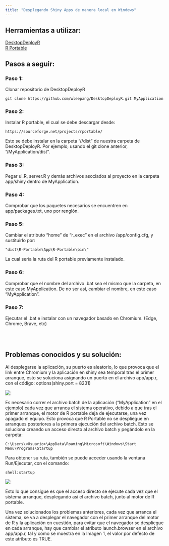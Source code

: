 ```yaml
---
title: "Desplegando Shiny Apps de manera local en Windows"
---
```


## Herramientas a utilizar:


[DesktopDeployR](https://github.com/wleepang/DesktopDeployR)  
[R Portable](https://sourceforge.net/projects/rportable/)

## Pasos a seguir:

### Paso 1: 
Clonar repositorio de DesktopDeployR 

``` 
git clone https://github.com/wleepang/DesktopDeployR.git MyApplication
```

### Paso 2: 
Instalar R portable, el cual se debe descargar desde:

``` 
https://sourceforge.net/projects/rportable/ 
``` 

Esto se debe instalar en la carpeta "//dist" de nuestra carpeta de DesktopDeployR. Por ejemplo, usando el git clone anterior, "/MyApplication/dist".

### Paso 3: 
Pegar ui.R, server.R y demás archivos asociados al proyecto en la carpeta app/shiny dentro de MyApplication.

### Paso 4: 
Comprobar que los paquetes necesarios se encuentren en app/packages.txt, uno por renglón.

### Paso 5: 
Cambiar el atributo "home" de "r_exec" en el archivo /app/config.cfg, y sustituirlo por:

```
"dist\R-Portable\App\R-Portable\bin\"
```
La cual sería la ruta del R portable previamente instalado.

### Paso 6: 
Comprobar que el nombre del archivo .bat sea el mismo que la carpeta, en este caso MyApplication. De no ser así, cambiar el nombre, en este caso "MyApplication".

### Paso 7: 
Ejecutar el .bat e instalar con un navegador basado en Chromium. (Edge, Chrome, Brave, etc)

<br></br>

## Problemas conocidos y su solución:

Al desplegarse la aplicación, su puerto es aleatorio, lo que provoca que el link entre Chromium y la aplicación en shiny sea temporal tras el primer arranque, esto se soluciona asignando un puerto en el archivo app/app.r, con el código:
options(shiny.port = 8231)

![](C:\Users\Ixpantia\Desktop\git_ixpantia\data_latam\puerto.png){}

Es necesario correr el archivo batch de la aplicación ("MyApplication" en el ejemplo) cada vez que arranca el sistema operativo, debido a que tras el primer arranque, el motor de R portable deja de ejecutarse, una vez apagado el equipo. Esto provoca que R Portable no se despliegue en arranques posteriores a la primera ejecución del archivo batch. Esto se soluciona creando un acceso directo al archivo batch y pegándolo en la carpeta:

```
C:\Users\<Usuario>\AppData\Roaming\Microsoft\Windows\Start Menu\Programs\Startup
```

Para obtener su ruta, también se puede acceder usando la ventana Run/Ejecutar, con el comando:
```
shell:startup
```

![](C:\Users\Ixpantia\Desktop\git_ixpantia\data_latam\shell.png){}

Esto lo que consigue es que el acceso directo se ejecute cada vez que el sistema arranque, desplegando así el archivo batch, junto al motor de R portable.

Una vez solucionados los problemas anteriores, cada vez que arranca el sistema, se va a desplegar el navegador con el primer arranque del motor de R y la aplicación en cuestión, para evitar que el navegador se despliegue en cada arranque, hay que cambiar el atributo launch.browser en el archivo app/app.r, tal y como se muestra en la Imagen 1, el valor por defecto de este atributo es TRUE.
